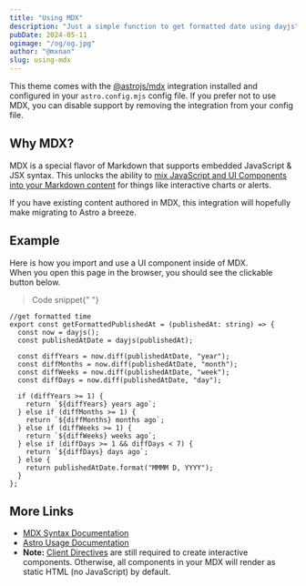 ```yaml
---
title: "Using MDX"
description: "Just a simple function to get formatted date using dayjs"
pubDate: 2024-05-11
ogimage: "/og/og.jpg"
author: "@mxnan"
slug: using-mdx
---
```


This theme comes with the [@astrojs/mdx](https://docs.astro.build/en/guides/integrations-guide/mdx/) integration installed and configured in your `astro.config.mjs` config file. If you prefer not to use MDX, you can disable support by removing the integration from your config file.

## Why MDX?

MDX is a special flavor of Markdown that supports embedded JavaScript & JSX syntax. This unlocks the ability to [mix JavaScript and UI Components into your Markdown content](https://docs.astro.build/en/guides/markdown-content/#mdx-features) for things like interactive charts or alerts.

If you have existing content authored in MDX, this integration will hopefully make migrating to Astro a breeze.

## Example

Here is how you import and use a UI component inside of MDX.  
When you open this page in the browser, you should see the clickable button below.

> Code snippet{" "}

```tsx
//get formatted time
export const getFormattedPublishedAt = (publishedAt: string) => {
  const now = dayjs();
  const publishedAtDate = dayjs(publishedAt);

  const diffYears = now.diff(publishedAtDate, "year");
  const diffMonths = now.diff(publishedAtDate, "month");
  const diffWeeks = now.diff(publishedAtDate, "week");
  const diffDays = now.diff(publishedAtDate, "day");

  if (diffYears >= 1) {
    return `${diffYears} years ago`;
  } else if (diffMonths >= 1) {
    return `${diffMonths} months ago`;
  } else if (diffWeeks >= 1) {
    return `${diffWeeks} weeks ago`;
  } else if (diffDays >= 1 && diffDays < 7) {
    return `${diffDays} days ago`;
  } else {
    return publishedAtDate.format("MMMM D, YYYY");
  }
};
```

## More Links

- [MDX Syntax Documentation](https://mdxjs.com/docs/what-is-mdx)
- [Astro Usage Documentation](https://docs.astro.build/en/guides/markdown-content/#markdown-and-mdx-pages)
- **Note:** [Client Directives](https://docs.astro.build/en/reference/directives-reference/#client-directives) are still required to create interactive components. Otherwise, all components in your MDX will render as static HTML (no JavaScript) by default.
